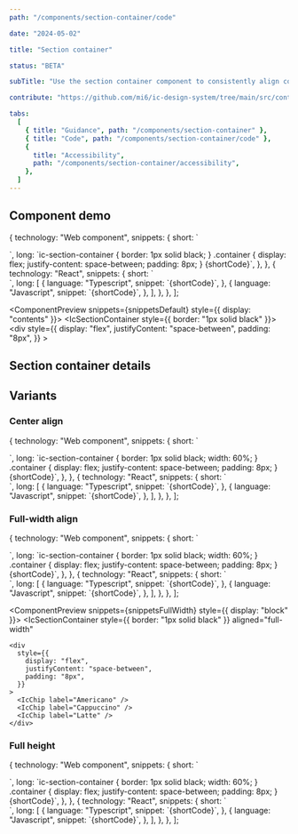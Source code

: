 ```yaml
---
path: "/components/section-container/code"

date: "2024-05-02"

title: "Section container"

status: "BETA"

subTitle: "Use the section container component to consistently align content within an app."

contribute: "https://github.com/mi6/ic-design-system/tree/main/src/content/structured/components/section-container"

tabs:
  [
    { title: "Guidance", path: "/components/section-container" },
    { title: "Code", path: "/components/section-container/code" },
    {
      title: "Accessibility",
      path: "/components/section-container/accessibility",
    },
  ]
---
```



## Component demo

  {
    technology: "Web component",
    snippets: {
      short: `<ic-section-container>
  <div class="container">
    <ic-chip label="Americano"></ic-chip>
    <ic-chip label="Cappuccino"></ic-chip>
    <ic-chip label="Latte"></ic-chip>
  </div>
</ic-section-container>`,
      long: `ic-section-container {
      border: 1px solid black;
    }
    .container {
      display: flex;
      justify-content: space-between;
      padding: 8px;
    }
  </style>
  <body>
    {shortCode}`,
    },
  },
  {
    technology: "React",
    snippets: {
      short: `<IcSectionContainer style={{ border: "1px solid black" }}>
  <div style={{ display: "flex", justifyContent: "space-between", padding: "8px" }}>
    <IcChip label="Americano"/>
    <IcChip label="Cappuccino"/>
    <IcChip label="Latte"/>
  </div>
</IcSectionContainer>`,
      long: [
        {
          language: "Typescript",
          snippet: `{shortCode}`,
        },
        {
          language: "Javascript",
          snippet: `{shortCode}`,
        },
      ],
    },
  },
];

<ComponentPreview snippets={snippetsDefault} style={{ display: "contents" }}>
  <IcSectionContainer style={{ border: "1px solid black" }}>
    <div
      style={{
        display: "flex",
        justifyContent: "space-between",
        padding: "8px",
      }}
    >
      <IcChip label="Americano" />
      <IcChip label="Cappuccino" />
      <IcChip label="Latte" />
    </div>
  </IcSectionContainer>
</ComponentPreview>

## Section container details

<ComponentDetails component="ic-section-container" />

## Variants

### Center align

  {
    technology: "Web component",
    snippets: {
      short: `<ic-section-container aligned="center">
  <div class="container">
    <ic-chip label="Americano"></ic-chip>
    <ic-chip label="Cappuccino"></ic-chip>
    <ic-chip label="Latte"></ic-chip>
  </div>
</ic-section-container>`,
      long: `ic-section-container {
      border: 1px solid black;
      width: 60%;
    }
    .container {
      display: flex;
      justify-content: space-between;
      padding: 8px;
    }
  </style>
  <body>
    {shortCode}`,
    },
  },
  {
    technology: "React",
    snippets: {
      short: `<IcSectionContainer 
  aligned="center"
  style={{ border: "1px solid black" }}
>
  <div style={{ 
    display: "flex", 
    justifyContent: "space-between", 
    padding: "8px" 
  }}>
      <IcChip label="Americano"/>
      <IcChip label="Cappuccino"/>
      <IcChip label="Latte"/>
  </div>
</IcSectionContainer>`,
      long: [
        {
          language: "Typescript",
          snippet: `{shortCode}`,
        },
        {
          language: "Javascript",
          snippet: `{shortCode}`,
        },
      ],
    },
  },
];

<ComponentPreview snippets={snippetsCenter}>
  <IcSectionContainer aligned="center" style={{ border: "1px solid black" }}>
    <div
      style={{
        display: "flex",
        justifyContent: "space-between",
        padding: "8px",
      }}
    >
      <IcChip label="Americano" />
      <IcChip label="Cappuccino" />
      <IcChip label="Latte" />
    </div>
  </IcSectionContainer>
</ComponentPreview>

### Full-width align

  {
    technology: "Web component",
    snippets: {
      short: `<ic-section-container aligned="full-width">
  <div class="container">
    <ic-chip label="Americano"></ic-chip>
    <ic-chip label="Cappuccino"></ic-chip>
    <ic-chip label="Latte"></ic-chip>
  </div>
</ic-section-container>`,
      long: `ic-section-container {
      border: 1px solid black;
      width: 60%;
    }
    .container {
      display: flex;
      justify-content: space-between;
      padding: 8px;
    }
  </style>
  <body>
    {shortCode}`,
    },
  },
  {
    technology: "React",
    snippets: {
      short: `<IcSectionContainer 
  aligned="full-width"
  style={{ border: "1px solid black" }}
>
  <div style={{ 
    display: "flex", 
    justifyContent: "space-between", 
    padding: "8px" 
  }}>
      <IcChip label="Americano"/>
      <IcChip label="Cappuccino"/>
      <IcChip label="Latte"/>
  </div>
</IcSectionContainer>`,
      long: [
        {
          language: "Typescript",
          snippet: `{shortCode}`,
        },
        {
          language: "Javascript",
          snippet: `{shortCode}`,
        },
      ],
    },
  },
];

<ComponentPreview snippets={snippetsFullWidth} style={{ display: "block" }}>
  <IcSectionContainer
    style={{ border: "1px solid black" }}
    aligned="full-width"
  >
    <div
      style={{
        display: "flex",
        justifyContent: "space-between",
        padding: "8px",
      }}
    >
      <IcChip label="Americano" />
      <IcChip label="Cappuccino" />
      <IcChip label="Latte" />
    </div>
  </IcSectionContainer>
</ComponentPreview>

### Full height

  {
    technology: "Web component",
    snippets: {
      short: `<ic-section-container aligned="center" full-height="true">
  <div class="container">
    <ic-chip label="Americano"></ic-chip>
    <ic-chip label="Cappuccino"></ic-chip>
    <ic-chip label="Latte"></ic-chip>
  </div>
</ic-section-container>`,
      long: `ic-section-container {
      border: 1px solid black;
      width: 60%;
    }
    .container {
      display: flex;
      justify-content: space-between;
      padding: 8px;
    }
  </style>
  <body>
    {shortCode}`,
    },
  },
  {
    technology: "React",
    snippets: {
      short: `<IcSectionContainer 
  aligned="center"
  fullHeight
  style={{ border: "1px solid black" }}
>
  <div style={{ 
    display: "flex", 
    justifyContent: "space-between", 
    padding: "8px" 
  }}>
      <IcChip label="Americano"/>
      <IcChip label="Cappuccino"/>
      <IcChip label="Latte"/>
  </div>
</IcSectionContainer>`,
      long: [
        {
          language: "Typescript",
          snippet: `{shortCode}`,
        },
        {
          language: "Javascript",
          snippet: `{shortCode}`,
        },
      ],
    },
  },
];

<ComponentPreview snippets={snippetsFullHeight}>
  <IcSectionContainer
    aligned="center"
    fullHeight
    style={{ border: "1px solid black" }}
  >
    <div
      style={{
        display: "flex",
        justifyContent: "space-between",
        padding: "8px",
      }}
    >
      <IcChip label="Americano" />
      <IcChip label="Cappuccino" />
      <IcChip label="Latte" />
    </div>
  </IcSectionContainer>
</ComponentPreview>
